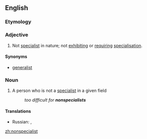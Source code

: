 ==English==

===Etymology===

{{prefix|non|specialist|lang=en}}

===Adjective===
{{en-adj|-}}

# Not [[specialist]] in nature; not [[exhibit]]ing or [[require|requiring]] [[specialisation]].

====Synonyms====
*[[generalist]]

===Noun===
{{en-noun}}

# A person who is not a [[specialist]] in a given field
#: ''too difficult for '''nonspecialists'''''

====Translations====
{{trans-top|a person who is not a specialist in a given field}}
* Russian: {{t+|ru|неспециалист|m|tr=|sc=Cyrl}}, {{qualifier|somewhat}} {{t+|ru|дилетант|m|tr=|sc=Cyrl}}
{{trans-mid}}
{{trans-bottom}}

[[zh:nonspecialist]]